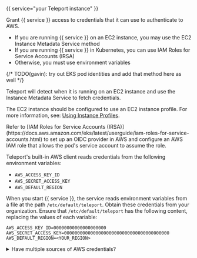 {{ service="your Teleport instance" }}

Grant {{ service }} access to credentials that it can use to authenticate to
AWS.

- If you are running {{ service }} on an EC2 instance, you may use the EC2
Instance Metadata Service method
- If you are running {{ service }} in Kubernetes, you can use IAM Roles for
Service Accounts (IRSA)
- Otherwise, you must use environment variables

{/* TODO(gavin): try out EKS pod identities and add that method here as well */}

<Tabs>
<TabItem label="Instance Metadata Service">

Teleport will detect when it is running on an EC2 instance and use the Instance
Metadata Service to fetch credentials.

The EC2 instance should be configured to use an EC2 instance profile. For more
information, see: [Using Instance Profiles](https://docs.aws.amazon.com/IAM/latest/UserGuide/id_roles_use_switch-role-ec2_instance-profiles.html).

</TabItem>
<TabItem label="Kubernetes IRSA">
Refer to [IAM Roles for Service Accounts (IRSA)](https://docs.aws.amazon.com/eks/latest/userguide/iam-roles-for-service-accounts.html) to set up an OIDC provider in AWS and configure an AWS IAM role that allows
the pod's service account to assume the role.
</TabItem>
<TabItem label="Environment Variables">

Teleport's built-in AWS client reads credentials from the following environment
variables:

- `AWS_ACCESS_KEY_ID`
- `AWS_SECRET_ACCESS_KEY`
- `AWS_DEFAULT_REGION`

When you start {{ service }}, the service reads environment variables from a
file at the path `/etc/default/teleport`. Obtain these credentials from your
organization. Ensure that `/etc/default/teleport` has the following content,
replacing the values of each variable:

```text
AWS_ACCESS_KEY_ID=00000000000000000000
AWS_SECRET_ACCESS_KEY=0000000000000000000000000000000000000000
AWS_DEFAULT_REGION=<YOUR_REGION>
```
</TabItem>
</Tabs>

<details>
<summary>Have multiple sources of AWS credentials?</summary>

Teleport's AWS client loads credentials from different sources in the following
order:

- Environment Variables
- Shared credentials file
- Shared configuration file (Teleport always enables shared configuration)
- EC2 Instance Metadata (credentials only)

While you can provide AWS credentials via a shared credentials file or shared
configuration file, you will need to run {{ service }} with the `AWS_PROFILE`
environment variable assigned to the name of your profile of choice.

If you have a specific use case that the instructions above do not account for,
consult the documentation for the [AWS SDK for
Go](https://docs.aws.amazon.com/sdk-for-go/api/aws/session/) for a detailed
description of credential loading behavior.

</details>
